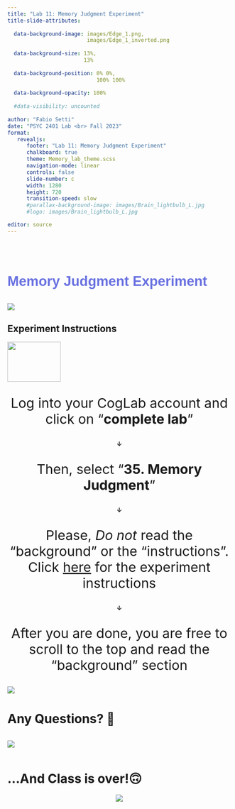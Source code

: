 ```yaml
---
title: "Lab 11: Memory Judgment Experiment"
title-slide-attributes:
  
  data-background-image: images/Edge_1.png,
                         images/Edge_1_inverted.png
                         
  data-background-size: 13%,
                        13%
                        
  data-background-position: 0% 0%,
                            100% 100%
  
  data-background-opacity: 100%
  
  #data-visibility: uncounted
  
author: "Fabio Setti"
date: "PSYC 2401 Lab <br> Fall 2023"
format:
   revealjs:
      footer: "Lab 11: Memory Judgment Experiment"
      chalkboard: true
      theme: Memory_lab_theme.scss
      navigation-mode: linear
      controls: false
      slide-number: c 
      width: 1280
      height: 720
      transition-speed: slow
      #parallax-background-image: images/Brain_lightbulb_L.jpg
      #logo: images/Brain_lightbulb_L.jpg

editor: source
---
```



# {transition="zoom" data-menu-title="Memory Judgment Experiment"}

::: {layout-ncol="2"}

::: col

</br>

<p style=" 

  font-size: 2.2em;
  font-weight:	800;
  font-family: sans-serif;
  smargin: 0 0 20px 0;
  color: #6971E0;
  font-family: "League Gothic", Impact, sans-serif;
  line-height: 0.7em;
  letter-spacing: 0.04em;
  text-transform: capitalize;
  text-shadow: none; "> Memory Judgment Experiment
  
</p>


:::


:::col
![](images/Experiment_kids.png)

:::
:::

## Experiment Instructions

![](images/Experiment_kids.png){.absolute top=-50 right=-50 width="120" height="90"}


::: {layout-ncol="2"}

::: col

<center>

<p style="font-size: 30px;">
Log into your CogLab account and click on “**complete lab**”
</p>

**&darr;** 

<p style="font-size: 30px;">
Then, select “**35. Memory Judgment**”
</p>

**&darr;**

<p style="font-size: 30px;">
Please, *Do not* read the “background” or the “instructions”. Click [here](https://raw.githack.com/quinix45/PSYC_2401_Memory_Lab_Slides/main/Coglab%20Experiments%20instructions/Coglab-Experiments-Instructions.html){preview-link="true"} for the experiment instructions
</p>

**&darr;**

<p style="font-size: 30px;">
After you are done, you are free to scroll to the top and read the “background” section
</p>

</center>

:::


:::col
![](images/Memory_head.png)

:::
:::


# Any Questions? 🤔

::: {.column width="10%"}
<!-- empty column to create gap -->
:::

::: {.column width="70%"}

![](images/Question.png)

:::





::: {.column width="10%"}
<!-- empty column to create gap -->
:::

# ...And Class is over!🙃 

<center>

![](images/Students_happy.png)

</center>


